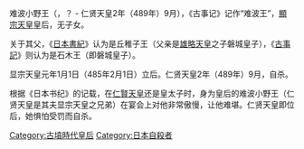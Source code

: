 {{Unreferenced|time=2019-03-05T12:19:28+00:00}}
难波小野王（{{lang|ja|なにわのおののみこ}}，？ - 仁贤天皇2年（489年）9月），《古事记》记作“难波王”，[[顯宗天皇|顯宗天皇]]皇后，无子女。

关于其父，《[[日本書紀|日本書紀]]》认为是丘稚子王（父亲是[[雄略天皇|雄略天皇]]之子磐城皇子），《[[古事記|古事記]]》则认为是石木王（即磐城皇子）。

显宗天皇元年1月1日（485年2月1日）立后。仁贤天皇2年（489年）9月，自杀。

根据《日本书纪》的记载，在[[仁賢天皇|仁賢天皇]]还是皇太子时，身为皇后的难波小野王（仁贤天皇是其夫显宗天皇之兄弟）在宴会上对他非常傲慢，让他难堪。仁贤天皇即位后，她惧怕受罚而自杀。

{{start box}}
{{succession box|title=日本皇后|before=[[草香幡梭姬皇女|草香幡梭姬皇女]] |after=[[春日大娘皇女|春日大娘皇女]]|years=485年—488年}}
{{end box}}
{{古墳時代皇后}}
[[Category:古墳時代皇后|Category:古墳時代皇后]]
[[Category:日本自殺者|Category:日本自殺者]]
